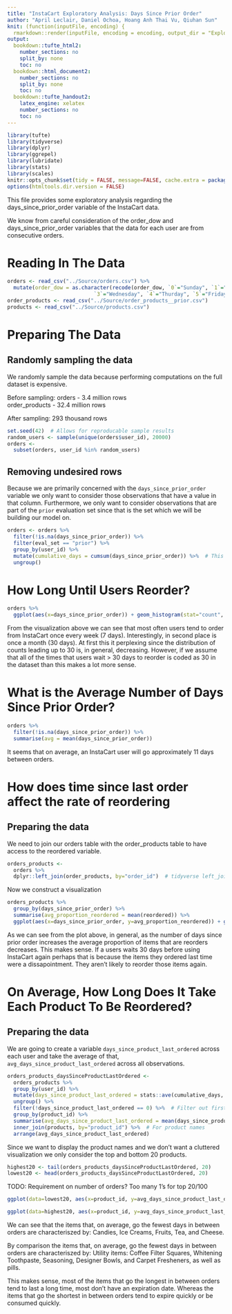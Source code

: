 ```yaml
---
title: "InstaCart Exploratory Analysis: Days Since Prior Order"
author: "April Leclair, Daniel Ochoa, Hoang Anh Thai Vu, Qiuhan Sun"
knit: (function(inputFile, encoding) {
  rmarkdown::render(inputFile, encoding = encoding, output_dir = "ExploratoryAnalysis_HTML_Output") })
output:
  bookdown::tufte_html2:
    number_sections: no
    split_by: none
    toc: no
  bookdown::html_document2:
    number_sections: no
    split_by: none
    toc: no
  bookdown::tufte_handout2:
    latex_engine: xelatex
    number_sections: no
    toc: no
---
```


```r
library(tufte)
library(tidyverse)
library(dplyr)
library(ggrepel)
library(lubridate)
library(stats)
library(scales)
knitr::opts_chunk$set(tidy = FALSE, message=FALSE, cache.extra = packageVersion('tufte'))
options(htmltools.dir.version = FALSE)
```

This file provides some exploratory analysis regarding the days_since_prior_order variable of the InstaCart data.

We know from careful consideration of the order_dow and days_since_prior_order variables that the data for each user are from consecutive orders.

# Reading In The Data

```r
orders <- read_csv("../Source/orders.csv") %>%
  mutate(order_dow = as.character(recode(order_dow, `0`="Sunday", `1`="Monday", `2`="Tuesday",
                            `3`="Wednesday", `4`="Thurday", `5`="Friday", `6`="Saturday")))
order_products <- read_csv("../Source/order_products__prior.csv")
products <- read_csv("../Source/products.csv")
```

# Preparing The Data 

## Randomly sampling the data

We randomly sample the data because performing computations on the full dataset is expensive.

Before sampling:
  orders - 3.4 million rows  
  order_products - 32.4 million rows
  
After sampling: 293 thousand rows

```r
set.seed(42)  # Allows for reproducable sample results
random_users <- sample(unique(orders$user_id), 20000)
orders <-
  subset(orders, user_id %in% random_users)
```


## Removing undesired rows

Because we are primarily concerned with the `days_since_prior_order` variable we only want to consider those observations that have a value in that column. Furthermore, we only want to consider observations that are part of the `prior` evaluation set since that is the set which we will be building our model on.
```r
orders <- orders %>%
  filter(!is.na(days_since_prior_order)) %>%
  filter(eval_set == "prior") %>%
  group_by(user_id) %>%
  mutate(cumulative_days = cumsum(days_since_prior_order)) %>%  # This is going to come in useful later
  ungroup()
```


# How Long Until Users Reorder?
```r
orders %>%
  ggplot(aes(x=days_since_prior_order)) + geom_histogram(stat="count", fill="seagreen4") + labs(title="Distribution of days_since_prior_order", x="Days Since Prior Order", y="Count") + scale_y_continuous(labels = comma)
```
From the visualization above we can see that most often users tend to order from InstaCart once every week (7 days). Interestingly, in second place is once a month (30 days). At first this it perplexing since the distribution of counts leading up to 30 is, in general, decreasing. However, if we assume that all of the times that users wait > 30 days to reorder is coded as 30 in the dataset than this makes a lot more sense.


# What is the Average Number of Days Since Prior Order?
```r
orders %>%
  filter(!is.na(days_since_prior_order)) %>%
  summarise(avg = mean(days_since_prior_order))
```

It seems that on average, an InstaCart user will go approximately 11 days  between orders.

# How does time since last order affect the rate of reordering

## Preparing the data

We need to join our orders table with the order_products table to have access to the reordered variable.
```r
orders_products <- 
  orders %>%
  dplyr::left_join(order_products, by="order_id")  # tidyverse left_join causes discrepancy between console and knit
```

Now we construct a visualization
```r
orders_products %>%
  group_by(days_since_prior_order) %>%
  summarise(avg_proportion_reordered = mean(reordered)) %>%
  ggplot(aes(x=days_since_prior_order, y=avg_proportion_reordered)) + geom_col(fill="seagreen4") + labs(title="How The Number Of Days Since Prior Order affects Proportion Of Items Reordered", x="Days Since Prior Order", y="Average Proportion of Items Reordered")
```
As we can see from the plot above, in general, as the number of days since prior order increases the average proportion of items that are reorders decreases. This makes sense. If a users waits 30 days before using InstaCart again perhaps that is because the items they ordered last time were a dissapointment. They aren't likely to reorder those items again.

# On Average, How Long Does It Take Each Product To Be Reordered?

## Preparing the data

We are going to create a variable `days_since_product_last_ordered` across each user and take the average of that, `avg_days_since_product_last_ordered` across all observations.
```r
orders_products_daysSinceProductLastOrdered <-
  orders_products %>%
  group_by(user_id) %>%
  mutate(days_since_product_last_ordered = stats::ave(cumulative_days, product_id, FUN=function(x) c(0, diff(x)))) %>%
  ungroup() %>%
  filter(!days_since_product_last_ordered == 0) %>%  # Filter out first time buying item
  group_by(product_id) %>%
  summarise(avg_days_since_product_last_ordered = mean(days_since_product_last_ordered)) %>%
  inner_join(products, by="product_id") %>%  # For product names
  arrange(avg_days_since_product_last_ordered)
```

Since we want to display the product names and we don't want a cluttered visualization we only consider the top and bottom 20 products.
```r
highest20 <- tail(orders_products_daysSinceProductLastOrdered, 20)
lowest20 <- head(orders_products_daysSinceProductLastOrdered, 20)
```

TODO: Requirement on number of orders? Too many 1's for top 20/100
```r
ggplot(data=lowest20, aes(x=product_id, y=avg_days_since_product_last_ordered)) + geom_point(alpha=0.05) + geom_text_repel(aes(label=product_name), color="seagreen4") + labs(title="The 20 Products With The Lowest Average Days Since Last Order", x="Product ID", y="Average Days Since Product Was Last Ordered")

ggplot(data=highest20, aes(x=product_id, y=avg_days_since_product_last_ordered)) + geom_point(alpha=0.05) + geom_text_repel(aes(label=product_name), color="seagreen4") + labs(title="The 20 Products With The Highest Average Days Since Last Order", x="Product ID", y="Average Days Since Product Was Last Ordered")
```

We can see that the items that, on average, go the fewest days in between orders are characteriszed by:
Candies, Ice Creams, Fruits, Tea, and Cheese.

By comparison the items that, on average, go the fewest days in between orders are characteriszed by:
Utility items: Coffee Filter Squares, Whitening Toothpaste, Seasoning, Designer Bowls, and Carpet Fresheners, as well as pills.

This makes sense, most of the items that go the longest in between orders tend to last a long time, most don't have an expiration date. Whereas the items that go the shortest in between orders tend to expire quickly or be consumed quickly.